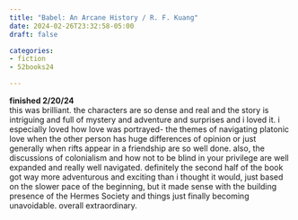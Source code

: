 ```yaml
---
title: "Babel: An Arcane History / R. F. Kuang"
date: 2024-02-26T23:32:58-05:00
draft: false

categories: 
- fiction
- 52books24 

---
```

**finished 2/20/24** \
this was brilliant. the characters are so dense and real and the story is intriguing and full of mystery and adventure and surprises and i loved it. i especially loved how love was portrayed- the themes of navigating platonic love when the other person has huge differences of opinion or just generally when rifts appear in a friendship are so well done. also, the discussions of colonialism and how not to be blind in your privilege are well expanded and really well navigated. definitely the second half of the book got way more adventurous and exciting than i thought it would, just based on the slower pace of the beginning, but it made sense with the building presence of the Hermes Society and things just finally becoming unavoidable. overall extraordinary.

